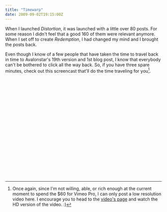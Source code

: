 ```yaml
---
title: "Timewarp"
date: 2009-09-02T19:15:00Z
---
```


When I launched _Distortion_, it was launched with a little over 80 posts. For some reason I didn't feel that a good 160 of them were relevant anymore. When I set off to create _Redemption_, I had changed my mind and I brought the posts back.

Even though I know of a few people that have taken the time to travel back in time to Avalonstar's 19th version and 1st blog post, I know that everybody can't be bothered to click all the way back. So, if you have three spare minutes, check out this screencast that'll do the time traveling for you[^1].

<object width="510" height="319"><param name="allowfullscreen" value="true" /><param name="allowscriptaccess" value="always" /><param name="movie" value="http://vimeo.com/moogaloop.swf?clip_id=6408152&amp;server=vimeo.com&amp;show_title=1&amp;show_byline=1&amp;show_portrait=0&amp;color=59a5d1&amp;fullscreen=1" /><embed src="http://vimeo.com/moogaloop.swf?clip_id=6408152&amp;server=vimeo.com&amp;show_title=1&amp;show_byline=1&amp;show_portrait=0&amp;color=59a5d1&amp;fullscreen=1" type="application/x-shockwave-flash" allowfullscreen="true" allowscriptaccess="always" width="510" height="319"></embed></object>

[^1]: Once again, since I'm not willing, able, or rich enough at the current moment to spend the $60 for Vimeo Pro, I can only post a low resolution video here. I encourage you to head to the [video's page][1] and watch the HD version of the video. :)

[1]: http://vimeo.com/6408152
